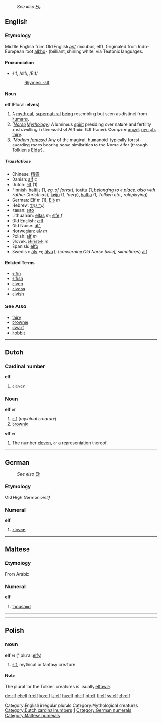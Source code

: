 :''See also [[Elf]].''
==English==

===Etymology===
Middle English from Old English ''[[ælf]]'' (incubus, elf). Originated from Indo-European root [[albho]]- (brilliant, shining white) via Teutonic languages.

====Pronunciation====
*ĕlf, /ɛlf/, /EIf/
*:[[Rhymes:English:-ɛlf|Rhymes: -ɛlf]]
====Noun====
'''elf''' (Plural: '''elves''')

# A [[mythical]], [[supernatural]] [[being]] resembling but seen as distinct from [[humans]].<br>
# ''([[Norse]] [[Mythology]])'' A luminous [[spirit]] presiding over nature and fertility and dwelling in the world of Alfheim (Elf Home). Compare [[angel]], [[nymph]], [[fairy]].<br>
# ''(Modern [[fantasy]])'' Any of the magical, humanoid, typically forest-guarding races bearing some similarities to the Norse Alfar (through Tolkien's [[Eldar]]).

=====Translations=====
*Chinese: [[精靈]]
*Danish: [[alf]] ''c''
*Dutch: [[elf#Dutch|elf]] (1)
*Finnish: [[haltija]] (1, ''eg. of forest''), [[tonttu]] (1, ''belonging to a place, also with Father Christmas''), [[keiju]] (1, ''faery''), [[haltia]] (1, ''Tolkien etc., roleplaying'')
*German: Elf ''m'' (1), [[Elb]] ''m''
*Hebrew: [[שד גמד|שֵׁד גַמָּד]]
*Italian: [[elfo]]
*Lithuanian: [[elfas]] ''m''; [[elfė]] ''f''
*Old English: [[ælf]]
*Old Norse: [[álfr]]
*Norwegian: [[alv]] ''m''
*Polish: [[elf#Polish|elf]] ''m''
*Slovak: [[škriatok]] ''m''
*Spanish: [[elfo]]
*Swedish: [[alv]] ''m''; [[älva]] ''f''; (''concerning Old Norse belief, sometimes'') [[alf]]

====Related Terms====
*[[elfin]]
*[[elfish]]
*[[elven]]
*[[elvess]]
*[[elvish]]

{{wikipediapar|Elf}}

===See Also===
*[[fairy]]
*[[brownie]]
*[[dwarf]]
*[[hobbit]]

[[Category:English irregular plurals]]
[[Category:Mythological creatures]]

----

==Dutch==
[[Category:Dutch cardinal numbers]]
===Cardinal number===
'''elf'''

# [[eleven]]

===Noun===
{{nl-noun|elfen|elfje}}
'''elf''' {{m}} or {{f}}
# [[#English|elf]] (''mythical creature'')
# [[brownie]]

{{nl-noun|elven|elfje}}
'''elf''' {{m}} or {{f}}
# The number [[eleven]], or a representation thereof.

----

==German==
:''See also'' [[Elf]]
===Etymology===
Old High German ''einlif''
===Numeral===
'''elf'''

# [[eleven]]

[[Category:German cardinal number|1]]
[[Category:German numerals]]

----

==Maltese==
===Etymology===
From Arabic
===Numeral===
'''elf'''

#[[thousand]]

[[Category:Maltese numerals]]

----


----

==Polish==
===Noun===
'''elf''' ''m'' (''plural:[[elfy]])
# [[elf#English|elf]], mythical or fantasy creature

====Note====
The plural for the Tolkien creatures is usually [[elfowie]].

[[de:elf]]
[[el:elf]]
[[fr:elf]]
[[ko:elf]]
[[la:elf]]
[[hu:elf]]
[[nl:elf]]
[[pt:elf]]
[[fi:elf]]
[[sv:elf]]
[[zh:elf]]